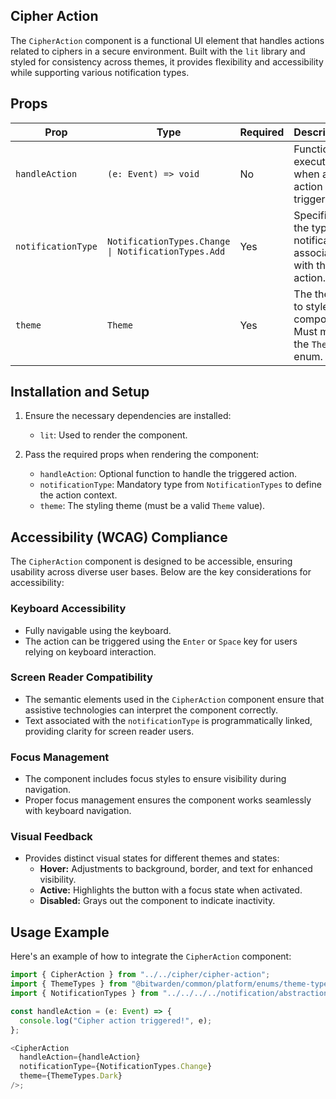 

<Meta title="Components/Ciphers/Cipher Action" of={stories} />

## Cipher Action

The `CipherAction` component is a functional UI element that handles actions related to ciphers in a
secure environment. Built with the `lit` library and styled for consistency across themes, it
provides flexibility and accessibility while supporting various notification types.

<Primary />
<Controls />

## Props

| **Prop**           | **Type**                                            | **Required** | **Description**                                                |
| ------------------ | --------------------------------------------------- | ------------ | -------------------------------------------------------------- |
| `handleAction`     | `(e: Event) => void`                                | No           | Function to execute when an action is triggered.               |
| `notificationType` | `NotificationTypes.Change \| NotificationTypes.Add` | Yes          | Specifies the type of notification associated with the action. |
| `theme`            | `Theme`                                             | Yes          | The theme to style the component. Must match the `Theme` enum. |

## Installation and Setup

1. Ensure the necessary dependencies are installed:

   - `lit`: Used to render the component.

2. Pass the required props when rendering the component:
   - `handleAction`: Optional function to handle the triggered action.
   - `notificationType`: Mandatory type from `NotificationTypes` to define the action context.
   - `theme`: The styling theme (must be a valid `Theme` value).

## Accessibility (WCAG) Compliance

The `CipherAction` component is designed to be accessible, ensuring usability across diverse user
bases. Below are the key considerations for accessibility:

### Keyboard Accessibility

- Fully navigable using the keyboard.
- The action can be triggered using the `Enter` or `Space` key for users relying on keyboard
  interaction.

### Screen Reader Compatibility

- The semantic elements used in the `CipherAction` component ensure that assistive technologies can
  interpret the component correctly.
- Text associated with the `notificationType` is programmatically linked, providing clarity for
  screen reader users.

### Focus Management

- The component includes focus styles to ensure visibility during navigation.
- Proper focus management ensures the component works seamlessly with keyboard navigation.

### Visual Feedback

- Provides distinct visual states for different themes and states:
  - **Hover:** Adjustments to background, border, and text for enhanced visibility.
  - **Active:** Highlights the button with a focus state when activated.
  - **Disabled:** Grays out the component to indicate inactivity.

## Usage Example

Here's an example of how to integrate the `CipherAction` component:

```ts
import { CipherAction } from "../../cipher/cipher-action";
import { ThemeTypes } from "@bitwarden/common/platform/enums/theme-type.enum";
import { NotificationTypes } from "../../../../notification/abstractions/notification-bar";

const handleAction = (e: Event) => {
  console.log("Cipher action triggered!", e);
};

<CipherAction
  handleAction={handleAction}
  notificationType={NotificationTypes.Change}
  theme={ThemeTypes.Dark}
/>;
```
